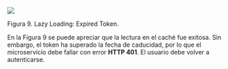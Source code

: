 ![](../../../../static/img/sdlc/arquitectura/Concurrencia_miss1.png)

Figura 9. Lazy Loading: Expired Token.

En la Figura 9 se puede apreciar que la lectura en el caché fue exitosa. Sin embargo, el token ha superado la fecha de caducidad, por lo que el microservicio debe fallar con error __HTTP 401__. El usuario debe volver a autenticarse.